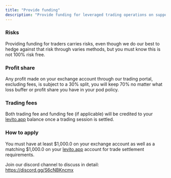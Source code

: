 ```yaml
---
title: "Provide funding"
description: "Provide funding for leveraged trading operations on supported exchanges."
---
```


### Risks

Providing funding for traders carries risks, even though we do our best to hedge against that risk through varies methods, but you must know this is not 100% risk free.

### Profit share

Any profit made on your exchange account through our trading portal, excluding fees, is subject to a 30% split, you will keep 70% no matter what loss buffer or profit share you have in your pod policy.

### Trading fees

Both trading fee and funding fee (if applicable) will be credited to your [levito.app](http://levito.app) balance once a trading session is settled.

### How to apply

You must have at least \$1,000.0 on your exchange account as well as a matching \$1,000.0 on your [levito.app](http://levito.app) account for trade settlement requirements. 

Join our discord channel to discuss in detail: https://discord.gg/S6cNBKncmx